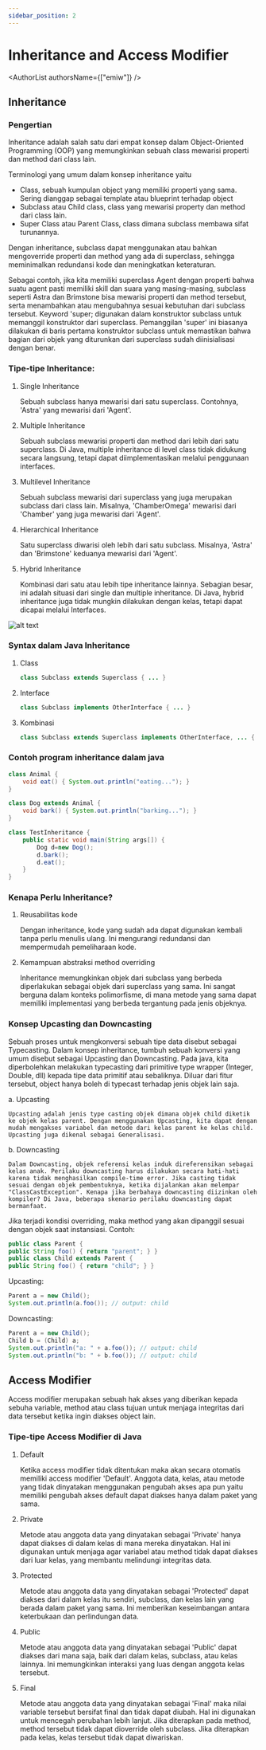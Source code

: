 ```yaml
---
sidebar_position: 2
---
```



# Inheritance and Access Modifier

<AuthorList authorsName={["emiw"]} />

## Inheritance

### Pengertian

Inheritance adalah salah satu dari empat konsep dalam Object-Oriented Programming (OOP) yang memungkinkan sebuah class mewarisi properti dan method dari class lain.

Terminologi yang umum dalam konsep inheritance yaitu

- Class, sebuah kumpulan object yang memiliki properti yang sama. Sering dianggap sebagai template atau blueprint terhadap object
- Subclass atau Child class, class yang mewarisi property dan method dari class lain.
- Super Class atau Parent Class, class dimana subclass membawa sifat turunannya.

Dengan inheritance, subclass dapat menggunakan atau bahkan mengoverride properti dan method yang ada di superclass, sehingga meminimalkan redundansi kode dan meningkatkan keteraturan.

Sebagai contoh, jika kita memiliki superclass Agent dengan properti bahwa suatu agent pasti memiliki skill dan suara yang masing-masing, subclass seperti Astra dan Brimstone bisa mewarisi properti dan method tersebut, serta menambahkan atau mengubahnya sesuai kebutuhan dari subclass tersebut. Keyword 'super; digunakan dalam konstruktor subclass untuk memanggil konstruktor dari superclass. Pemanggilan 'super' ini biasanya dilakukan di baris pertama konstruktor subclass untuk memastikan bahwa bagian dari objek yang diturunkan dari superclass sudah diinisialisasi dengan benar.

### Tipe-tipe Inheritance:

1. Single Inheritance

   Sebuah subclass hanya mewarisi dari satu superclass. Contohnya, 'Astra' yang mewarisi dari 'Agent'.

2. Multiple Inheritance

   Sebuah subclass mewarisi properti dan method dari lebih dari satu superclass. Di Java, multiple inheritance di level class tidak didukung secara langsung, tetapi dapat diimplementasikan melalui penggunaan interfaces.

3. Multilevel Inheritance

   Sebuah subclass mewarisi dari superclass yang juga merupakan subclass dari class lain. Misalnya, 'ChamberOmega' mewarisi dari 'Chamber' yang juga mewarisi dari 'Agent'.

4. Hierarchical Inheritance

   Satu superclass diwarisi oleh lebih dari satu subclass. Misalnya, 'Astra' dan 'Brimstone' keduanya mewarisi dari 'Agent'.

5. Hybrid Inheritance

   Kombinasi dari satu atau lebih tipe inheritance lainnya. Sebagian besar, ini adalah situasi dari single dan multiple inheritance. Di Java, hybrid inheritance juga tidak mungkin dilakukan dengan kelas, tetapi dapat dicapai melalui Interfaces.

![alt text](assets/modul2/tipe-inheritance.png)

### Syntax dalam Java Inheritance

1. Class

   ```java
   class Subclass extends Superclass { ... }
   ```

2. Interface

   ```java
   class Subclass implements OtherInterface { ... }
   ```

3. Kombinasi
   ```java
   class Subclass extends Superclass implements OtherInterface, ... { ... }
   ```

### Contoh program inheritance dalam java

```java
class Animal {
	void eat() { System.out.println("eating..."); }
}

class Dog extends Animal {
	void bark() { System.out.println("barking..."); }
}

class TestInheritance {
	public static void main(String args[]) {
		Dog d=new Dog();
		d.bark();
		d.eat();
	}
}
```

### Kenapa Perlu Inheritance?

1. Reusabilitas kode

   Dengan inheritance, kode yang sudah ada dapat digunakan kembali tanpa perlu menulis ulang. Ini mengurangi redundansi dan mempermudah pemeliharaan kode.

2. Kemampuan abstraksi method overriding

   Inheritance memungkinkan objek dari subclass yang berbeda diperlakukan sebagai objek dari superclass yang sama. Ini sangat berguna dalam konteks polimorfisme, di mana metode yang sama dapat memiliki implementasi yang berbeda tergantung pada jenis objeknya.

### Konsep Upcasting dan Downcasting

Sebuah proses untuk mengkonversi sebuah tipe data disebut sebagai Typecasting. Dalam konsep inheritance, tumbuh sebuah konversi yang umum disebut sebagai Upcasting dan Downcasting. Pada java, kita diperbolehkan melakukan typecasting dari primitive type wrapper (Integer, Double, dll) kepada tipe data primitif atau sebaliknya. Diluar dari fitur tersebut, object hanya boleh di typecast terhadap jenis objek lain saja.

a. Upcasting

    Upcasting adalah jenis type casting objek dimana objek child diketik ke objek kelas parent. Dengan menggunakan Upcasting, kita dapat dengan mudah mengakses variabel dan metode dari kelas parent ke kelas child. Upcasting juga dikenal sebagai Generalisasi.

b. Downcasting

    Dalam Downcasting, objek referensi kelas induk direferensikan sebagai kelas anak. Perilaku downcasting harus dilakukan secara hati-hati karena tidak menghasilkan compile-time error. Jika casting tidak sesuai dengan objek pembentuknya, ketika dijalankan akan melempar "ClassCastException". Kenapa jika berbahaya downcasting diizinkan oleh kompiler? Di Java, beberapa skenario perilaku downcasting dapat bermanfaat.

Jika terjadi kondisi overriding, maka method yang akan dipanggil sesuai dengan objek saat instansiasi. Contoh:

```java
public class Parent {
public String foo() { return "parent"; } }
public class Child extends Parent {
public String foo() { return "child"; } }
```

Upcasting:

```java
Parent a = new Child();
System.out.println(a.foo()); // output: child
```

Downcasting:

```java
Parent a = new Child();
Child b = (Child) a;
System.out.println("a: " + a.foo()); // output: child
System.out.println("b: " + b.foo()); // output: child
```

## Access Modifier

Access modifier merupakan sebuah hak akses yang diberikan kepada sebuha variable, method atau class tujuan untuk menjaga integritas dari data tersebut ketika ingin diakses object lain.

### Tipe-tipe Access Modifier di Java

1. Default

   Ketika access modifier tidak ditentukan maka akan secara otomatis memiliki access modifier 'Default'. Anggota data, kelas, atau metode yang tidak dinyatakan menggunakan pengubah akses apa pun yaitu memiliki pengubah akses default dapat diakses hanya dalam paket yang sama.

2. Private

   Metode atau anggota data yang dinyatakan sebagai 'Private' hanya dapat diakses di dalam kelas di mana mereka dinyatakan. Hal ini digunakan untuk menjaga agar variabel atau method tidak dapat diakses dari luar kelas, yang membantu melindungi integritas data.

3. Protected

   Metode atau anggota data yang dinyatakan sebagai 'Protected' dapat diakses dari dalam kelas itu sendiri, subclass, dan kelas lain yang berada dalam paket yang sama. Ini memberikan keseimbangan antara keterbukaan dan perlindungan data.

4. Public

   Metode atau anggota data yang dinyatakan sebagai 'Public' dapat diakses dari mana saja, baik dari dalam kelas, subclass, atau kelas lainnya. Ini memungkinkan interaksi yang luas dengan anggota kelas tersebut.

5. Final

   Metode atau anggota data yang dinyatakan sebagai 'Final' maka nilai variable tersebut bersifat final dan tidak dapat diubah. Hal ini digunakan untuk mencegah perubahan lebih lanjut. Jika diterapkan pada method, method tersebut tidak dapat dioverride oleh subclass. Jika diterapkan pada kelas, kelas tersebut tidak dapat diwariskan.
